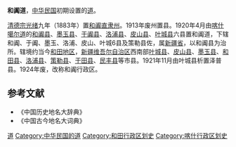 '''和阗道'''，[[中华民国|中华民国]]初期设置的[[道_(行政区划)|道]]。

[[清德宗|清德宗]][[光绪|光绪]]九年（1883年）置[[和阗直隶州|和阗直隶州]]。1913年废州置县。1920年4月由[[喀什噶尔道|喀什噶尔道]]的[[和阗县|和阗县]]、[[墨玉县|墨玉县]]、[[于阗县|于阗县]]、[[洛浦县|洛浦县]]、[[皮山县|皮山县]]、[[叶城县|叶城县]]六县置和阗道，下辖和阗、于阗、墨玉、洛浦、皮山、叶城6县及策勒县佐，属[[新疆省_(中华民国)|新疆省]]，以和阗县为治所。辖境约当今[[和田地区|和田地区]]，[[新疆维吾尔自治区|新疆维吾尔自治区]]西南部[[叶城县|叶城县]]、[[皮山县|皮山县]]、[[墨玉县|墨玉县]]、[[和田县|和田县]]、[[洛浦县|洛浦县]]、[[策勒县|策勒县]]、[[于田县|于田县]]、[[民丰县|民丰县]]等市县。1921年11月由叶城县析置泽普县。1924年废，改称和阗行政区。
==参考文献==
* 《中国历史地名大辞典》
* 《中国古今地名大词典》
{{中华民国的道|nocat}}
{{新疆历史二级政区|nocat}}
{{中华民国大陆时期行政区划小作品}}
[[Category:中华民国新疆省行政区划|道]]
[[Category:中华民国的道|Category:中华民国的道]]
[[Category:和田行政区划史|Category:和田行政区划史]]
[[Category:喀什行政区划史|Category:喀什行政区划史]]